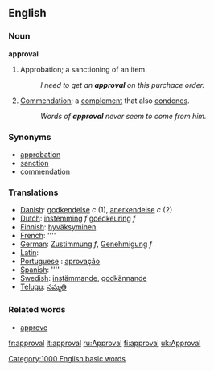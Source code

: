==English==

===Noun===
'''approval'''
#Approbation; a sanctioning of an item.
#:''I need to get an '''approval''' on this purchace order.''
#[[Commendation]]; a [[complement]] that also [[condone]]s.
#:''Words of '''approval''' never seem to come from him.''

===Synonyms===
*[[approbation]]
*[[sanction]]
*[[commendation]]

===Translations===
*[[Danish]]: [[godkendelse]] ''c'' (1), [[anerkendelse]] ''c'' (2)
*[[Dutch]]: [[instemming]] ''f'' [[goedkeuring]] ''f''
*[[Finnish]]: [[hyväksyminen]]
*[[French]]: [[]] ''''
*[[German]]: [[Zustimmung]] ''f'', [[Genehmigung]] ''f''
*[[Latin]]: [[]]
*[[Portuguese]] : [[aprovação]]
*[[Spanish]]: [[]] ''''
*[[Swedish]]: [[instämmande]], [[godkännande]]
*[[Telugu]]: [[సమ్మతి]]

===Related words===
*[[approve]]

[[Category:1000 English basic words]]

[[fr:approval]]
[[it:approval]]
[[ru:Approval]]
[[fi:approval]]
[[uk:Approval]]